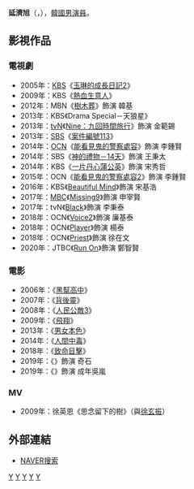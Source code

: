 {{藝人
|姓名 = 延濟旭
|類型 = 男演員
|圖片 =
|圖片尺寸 = 
|圖片簡介 = 
|本名 = 
|外文名 = 연제욱
|外文 = ko
|羅馬拼音 = Yun Je-wook
|英文名 =
|暱稱 =
|其他藝名 =
|國籍 = {{KOR}}
|出生日期 = {{birth_date_and_age|1987|7|1}}
|出生地點 = {{KOR}}[[京畿道|京畿道]][[龍仁市|龍仁市]]
|宗教信仰 = 
|語言 = [[韓語|韓語]]
|職業 = [[演員|演員]]
|教育程度 = [[漢陽大學|漢陽大學]]戲劇電影系
|出道作 = 
|出道日期 = 2005年
|代表作 = 
|活躍年代 =
|唱片公司 = 
|經紀公司 = [[Fantagio|Fantagio]]
|相關團體 = 
|網站 = 
}}

'''延濟旭'''（{{lang-ko|'''연제욱'''}}，{{bd|1987年|7月1日}}），[[韓國|韓國]][[男演員|男演員]]。

== 影視作品 ==
=== 電視劇 ===
*2005年：[[韓國放送公社|KBS]]《[[玉琳的成長日記2|玉琳的成長日記2]]》
*2009年：KBS《[[熱血生意人|熱血生意人]]》
*2012年：MBN《[[樹木葬|樹木葬]]》飾演 韓基
*2013年：KBS《Drama Special－天狼星》
*2013年：[[tvN|tvN]]《[[Nine：九回時間旅行|Nine：九回時間旅行]]》飾演 金範錫
*2013年：[[SBS_(韓國)|SBS]]《[[案件編號113|案件編號113]]》
*2014年：[[OCN_(頻道)|OCN]]《[[能看見鬼的警察處容|能看見鬼的警察處容]]》飾演 李鍾賢
*2014年：SBS《[[神的禮物－14天|神的禮物－14天]]》飾演 王秉太
*2014年：KBS《[[一片丹心蒲公英|一片丹心蒲公英]]》飾演 宋秀哲
*2015年：OCN《[[能看見鬼的警察處容|能看見鬼的警察處容2]]》飾演 李鍾賢
*2016年：KBS《[[Beautiful_Mind|Beautiful Mind]]》飾演 宋基浩
*2017年：[[文化廣播_(韓國)|MBC]]《[[Missing9|Missing9]]》飾演 申宰賢
*2017年：tvN《[[Black_(韓國電視劇)|Black]]》飾演 李秉泰
*2018年：OCN《[[Voice2|Voice2]]》飾演 廉基泰
*2018年：OCN《[[Player_(韓國電視劇)|Player]]》飾演 楊泰
*2018年：OCN《[[Priest_(電視劇)|Priest]]》飾演 徐在文
*2020年：JTBC《[[Run_On|Run On]]》飾演 鄭智賢

=== 電影 ===
*2006年：《[[黑幫高中|黑幫高中]]》
*2007年：《[[背後靈|背後靈]]》
*2008年：《[[人民公敵3|人民公敵3]]》
*2009年：《[[飛翔(韓國電影)|飛翔]]》
*2013年：《[[男女本色|男女本色]]》
*2014年：《[[人間中毒|人間中毒]]》
*2018年：《[[致命目擊|致命目擊]]》
*2019年：《{{link-ko|愉悅的音樂專輯|유열의 음악앨범}}》飾演 奇石
*2019年：《{{link-ko|天衣無縫的她|감쪽같은 그녀}}》飾演 成年吳嵐

=== MV ===
*2009年：徐英恩《思念留下的樹》（與[[徐玄振|徐玄振]]）

== 外部連結 ==
*[http://search.naver.com/search.naver?sm=tab_hty.top&where=nexearch&ie=utf8&query=%EC%97%B0%EC%A0%9C%EC%9A%B1&x=7&y=17 NAVER搜索]{{ko}}
{{Fantagio Entertainment}}

[[Category:韓國電視演員|Y]]
[[Category:韓國電影演員|Y]]
[[Category:漢陽大學校友|Y]]
[[Category:京畿道出身人物|Y]]
[[Category:龍仁市出身人物|Y]]
